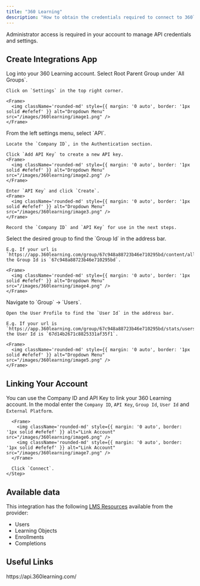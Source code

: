```yaml
---
title: "360 Learning"
description: "How to obtain the credentials required to connect to 360learning."
---
```



<Note>
  Administrator access is required in your account to manage API credentials and settings.
</Note>

## Create Integrations App

<Steps>
  <Step title="Log into 360 Learning">
    Log into your 360 Learning account.
  </Step>

  <Step title="Navigate to Parent Group">
    Select Root Parent Group under `All Groups`.

    Click on `Settings` in the top right corner.

    <Frame>
      <img className='rounded-md' style={{ margin: '0 auto', border: '1px solid #efefef' }} alt="Dropdown Menu" src="/images/360learning/image1.png" />
    </Frame>
  </Step>

  <Step title="Configure API Key">
    From the left settings menu, select `API`.
    
    Locate the `Company ID`, in the Authentication section.
    
    Click `Add API Key` to create a new API key.
    <Frame>
      <img className='rounded-md' style={{ margin: '0 auto', border: '1px solid #efefef' }} alt="Dropdown Menu" src="/images/360learning/image2.png" />
    </Frame>
    
    Enter `API Key` and click `Create`.
    <Frame>
      <img className='rounded-md' style={{ margin: '0 auto', border: '1px solid #efefef' }} alt="Dropdown Menu" src="/images/360learning/image3.png" />
    </Frame>

    Record the `Company ID` and `API Key` for use in the next steps.
  </Step>

  <Step title="Find Group ID">
    Select the desired group to find the `Group Id` in the address bar.

    E.g. If your url is `https://app.360learning.com/group/67c948a88723b46e710295bd/content/all`, the Group Id is `67c948a88723b46e710295bd`.

    <Frame>
      <img className='rounded-md' style={{ margin: '0 auto', border: '1px solid #efefef' }} alt="Dropdown Menu" src="/images/360learning/image4.png" />
    </Frame>
  </Step>

  <Step title="Find User ID">
    Navigate to `Group` -> `Users`.

    Open the User Profile to find the `User Id` in the address bar.

    E.g. If your url is `https://app.360learning.com/group/67c948a88723b46e710295bd/stats/users/current/users/67d14b2671c8825331af35f1`, the User Id is `67d14b2671c8825331af35f1`.

    <Frame>
      <img className='rounded-md' style={{ margin: '0 auto', border: '1px solid #efefef' }} alt="Dropdown Menu" src="/images/360learning/image5.png" />
    </Frame>
  </Step>
</Steps>


## Linking Your Account

You can use the Company ID and API Key to link your 360 Learning account.
  <Steps>
    <Step title="Link 360 Learning Account">
      In the modal enter the `Company ID`, `API Key`, `Group Id`, `User Id` and `External Platform`.

      <Frame>
        <img className='rounded-md' style={{ margin: '0 auto', border: '1px solid #efefef' }} alt="Link Account" src="/images/360learning/image6.png" />
        <img className='rounded-md' style={{ margin: '0 auto', border: '1px solid #efefef' }} alt="Link Account" src="/images/360learning/image7.png" />
      </Frame>

      Click `Connect`.
    </Step>

  </Steps>

<IntegrationFooter />

## Available data

This integration has the following [LMS Resources](https://docs.stackone.com/reference/getting-started-with-your-api) available from the provider:
- Users
- Learning Objects
- Enrollments
- Completions

## Useful Links
<Card title="API Reference" icon="link" href="https://api.360learning.com/">
    https://api.360learning.com/
</Card>
